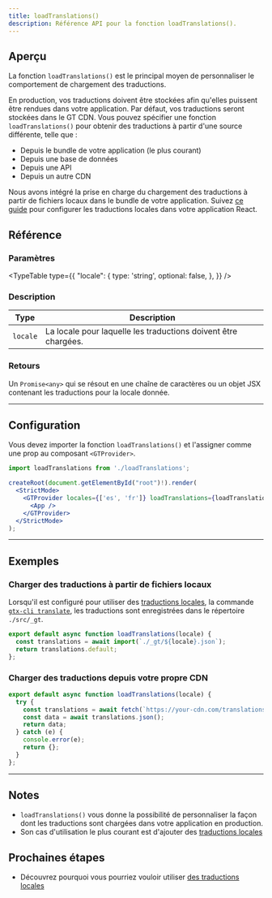 ```yaml
---
title: loadTranslations()
description: Référence API pour la fonction loadTranslations().
---
```


## Aperçu

La fonction `loadTranslations()` est le principal moyen de personnaliser le comportement de chargement des traductions.

En production, vos traductions doivent être stockées afin qu'elles puissent être rendues dans votre application.
Par défaut, vos traductions seront stockées dans le GT CDN.
Vous pouvez spécifier une fonction `loadTranslations()` pour obtenir des traductions à partir d'une source différente, telle que :
 * Depuis le bundle de votre application (le plus courant)
 * Depuis une base de données
 * Depuis une API
 * Depuis un autre CDN

Nous avons intégré la prise en charge du chargement des traductions à partir de fichiers locaux dans le bundle de votre application.
Suivez [ce guide](/docs/react/reference/local-tx) pour configurer les traductions locales dans votre application React.

## Référence

### Paramètres
<TypeTable
  type={{
    "locale": {
        type: 'string',
        optional: false,
    },
  }}
/>

### Description
| Type | Description |
| ---- | ----------- |
| `locale` | La locale pour laquelle les traductions doivent être chargées. |

### Retours

Un `Promise<any>` qui se résout en une chaîne de caractères ou un objet JSX contenant les traductions pour la locale donnée.

---

## Configuration

Vous devez importer la fonction `loadTranslations()` et l'assigner comme une prop au composant `<GTProvider>`.

```jsx title="src/index.js"
import loadTranslations from './loadTranslations';

createRoot(document.getElementById("root")!).render(
  <StrictMode>
    <GTProvider locales={['es', 'fr']} loadTranslations={loadTranslations}> // [!code highlight]
      <App />
    </GTProvider>
  </StrictMode>
);
```

---

## Exemples

### Charger des traductions à partir de fichiers locaux

Lorsqu'il est configuré pour utiliser des [traductions locales](/docs/react/reference/local-tx), la commande [`gtx-cli translate`](/docs/cli/translate), les traductions sont enregistrées dans le répertoire `./src/_gt`.

```js title="loadTranslations.js"
export default async function loadTranslations(locale) {
  const translations = await import(`./_gt/${locale}.json`);
  return translations.default;
};
```

### Charger des traductions depuis votre propre CDN

```js title="loadTranslations.js"
export default async function loadTranslations(locale) {
  try {
    const translations = await fetch(`https://your-cdn.com/translations/${locale}.json`);
    const data = await translations.json();
    return data;
  } catch (e) {
    console.error(e);
    return {};
  }
};
```

---

## Notes
 * `loadTranslations()` vous donne la possibilité de personnaliser la façon dont les traductions sont chargées dans votre application en production.
 * Son cas d'utilisation le plus courant est d'ajouter des [traductions locales](/docs/react/reference/local-tx)

## Prochaines étapes
 * Découvrez pourquoi vous pourriez vouloir utiliser [des traductions locales](/docs/react/reference/local-tx)